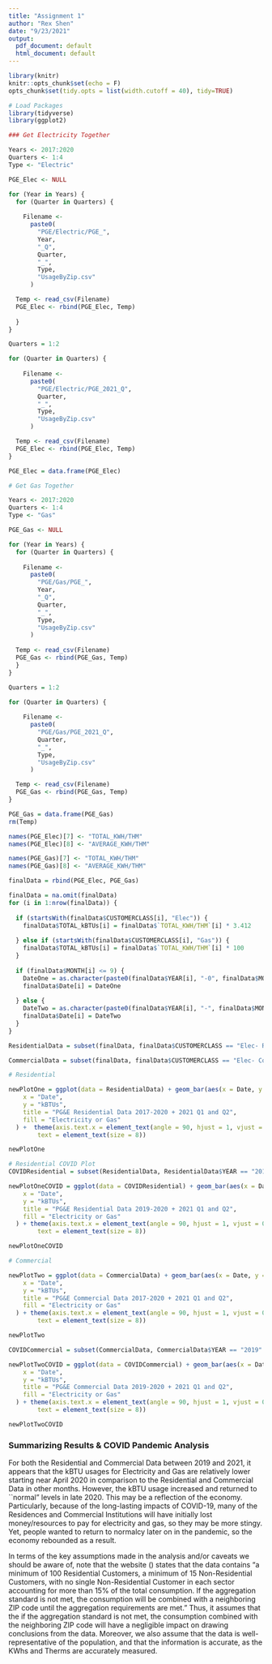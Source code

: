 ```yaml
---
title: "Assignment 1"
author: "Rex Shen"
date: "9/23/2021"
output:
  pdf_document: default
  html_document: default
---
```


```r
library(knitr)
knitr::opts_chunk$set(echo = F)
opts_chunk$set(tidy.opts = list(width.cutoff = 40), tidy=TRUE)
```

```r
# Load Packages
library(tidyverse)
library(ggplot2)
```


```r
### Get Electricity Together

Years <- 2017:2020
Quarters <- 1:4
Type <- "Electric"

PGE_Elec <- NULL

for (Year in Years) {
  for (Quarter in Quarters) {
  
    Filename <- 
      paste0(
        "PGE/Electric/PGE_",
        Year,
        "_Q",
        Quarter,
        "_",
        Type,
        "UsageByZip.csv"
      )

  Temp <- read_csv(Filename)
  PGE_Elec <- rbind(PGE_Elec, Temp)
  
  }
}

Quarters = 1:2

for (Quarter in Quarters) {
  
    Filename <- 
      paste0(
        "PGE/Electric/PGE_2021_Q",
        Quarter,
        "_",
        Type,
        "UsageByZip.csv"
      )

  Temp <- read_csv(Filename)
  PGE_Elec <- rbind(PGE_Elec, Temp)
}

PGE_Elec = data.frame(PGE_Elec)
```

```r
# Get Gas Together

Years <- 2017:2020
Quarters <- 1:4
Type <- "Gas"

PGE_Gas <- NULL

for (Year in Years) {
  for (Quarter in Quarters) {
  
    Filename <- 
      paste0(
        "PGE/Gas/PGE_",
        Year,
        "_Q",
        Quarter,
        "_",
        Type,
        "UsageByZip.csv"
      )
  
  Temp <- read_csv(Filename)
  PGE_Gas <- rbind(PGE_Gas, Temp)
  }
}

Quarters = 1:2

for (Quarter in Quarters) {
  
    Filename <- 
      paste0(
        "PGE/Gas/PGE_2021_Q",
        Quarter,
        "_",
        Type,
        "UsageByZip.csv"
      )

  Temp <- read_csv(Filename)
  PGE_Gas <- rbind(PGE_Gas, Temp)
}

PGE_Gas = data.frame(PGE_Gas)
rm(Temp)
```


```r
names(PGE_Elec)[7] <- "TOTAL_KWH/THM"
names(PGE_Elec)[8] <- "AVERAGE_KWH/THM"

names(PGE_Gas)[7] <- "TOTAL_KWH/THM"
names(PGE_Gas)[8] <- "AVERAGE_KWH/THM"

finalData = rbind(PGE_Elec, PGE_Gas)
```


```r

finalData = na.omit(finalData)
for (i in 1:nrow(finalData)) {
  
  if (startsWith(finalData$CUSTOMERCLASS[i], "Elec")) {
    finalData$TOTAL_kBTUs[i] = finalData$`TOTAL_KWH/THM`[i] * 3.412
      
  } else if (startsWith(finalData$CUSTOMERCLASS[i], "Gas")) {
    finalData$TOTAL_kBTUs[i] = finalData$`TOTAL_KWH/THM`[i] * 100
  }
  
  if (finalData$MONTH[i] <= 9) {
    DateOne = as.character(paste0(finalData$YEAR[i], "-0", finalData$MONTH[i], "-01"))
    finalData$Date[i] = DateOne
    
  } else {
    DateTwo = as.character(paste0(finalData$YEAR[i], "-", finalData$MONTH[i], "-01"))
    finalData$Date[i] = DateTwo
  }
}
```


```r
ResidentialData = subset(finalData, finalData$CUSTOMERCLASS == "Elec- Residential" | finalData$CUSTOMERCLASS == "Gas- Residential")

CommercialData = subset(finalData, finalData$CUSTOMERCLASS == "Elec- Commercial" | finalData$CUSTOMERCLASS == "Gas- Commercial")
```


```r
# Residential

newPlotOne = ggplot(data = ResidentialData) + geom_bar(aes(x = Date, y = TOTAL_kBTUs, fill = CUSTOMERCLASS), stat = "identity", position = "stack") + labs(
    x = "Date",
    y = "kBTUs",
    title = "PG&E Residential Data 2017-2020 + 2021 Q1 and Q2",
    fill = "Electricity or Gas"
  ) +  theme(axis.text.x = element_text(angle = 90, hjust = 1, vjust = 0.5),
        text = element_text(size = 8))

newPlotOne

# Residential COVID Plot
COVIDResidential = subset(ResidentialData, ResidentialData$YEAR == "2019" | ResidentialData$YEAR == "2020" | ResidentialData$YEAR == "2021")

newPlotOneCOVID = ggplot(data = COVIDResidential) + geom_bar(aes(x = Date, y = TOTAL_kBTUs, fill = CUSTOMERCLASS), stat = "identity", position = "stack") + labs(
    x = "Date",
    y = "kBTUs",
    title = "PG&E Residential Data 2019-2020 + 2021 Q1 and Q2",
    fill = "Electricity or Gas"
  ) + theme(axis.text.x = element_text(angle = 90, hjust = 1, vjust = 0.5),
        text = element_text(size = 8))

newPlotOneCOVID
```



```r
# Commercial

newPlotTwo = ggplot(data = CommercialData) + geom_bar(aes(x = Date, y = TOTAL_kBTUs, fill = CUSTOMERCLASS), stat = "identity", position = "stack") + labs(
    x = "Date",
    y = "kBTUs",
    title = "PG&E Commercial Data 2017-2020 + 2021 Q1 and Q2",
    fill = "Electricity or Gas"
  ) + theme(axis.text.x = element_text(angle = 90, hjust = 1, vjust = 0.5),
        text = element_text(size = 8))

newPlotTwo

COVIDCommercial = subset(CommercialData, CommercialData$YEAR == "2019" | CommercialData$YEAR == "2020" | CommercialData$YEAR == "2021")

newPlotTwoCOVID = ggplot(data = COVIDCommercial) + geom_bar(aes(x = Date, y = TOTAL_kBTUs, fill = CUSTOMERCLASS), stat = "identity", position = "stack") + labs(
    x = "Date",
    y = "kBTUs",
    title = "PG&E Commercial Data 2019-2020 + 2021 Q1 and Q2",
    fill = "Electricity or Gas"
  ) + theme(axis.text.x = element_text(angle = 90, hjust = 1, vjust = 0.5),
        text = element_text(size = 8))

newPlotTwoCOVID
```

### Summarizing Results & COVID Pandemic Analysis

For both the Residential and Commercial Data between 2019 and 2021, it appears that the kBTU usages for Electricity and Gas are relatively lower starting near April 2020 in comparison to the Residential and Commercial Data in other months. However, the kBTU usage increased and returned to ``normal" levels in late 2020. This may be a reflection of the economy. Particularly, because of the long-lasting impacts of COVID-19, many of the Residences and Commercial Institutions will have initially lost money/resources to pay for electricity and gas, so they may be more stingy. Yet, people wanted to return to normalcy later on in the pandemic, so the economy rebounded as a result.

In terms of the key assumptions made in the analysis and/or caveats we should be aware of, note that the website (\url{https://pge-energydatarequest.com/}) states that the data contains "a minimum of 100 Residential Customers, a minimum of 15 Non-Residential Customers, with no single Non-Residential Customer in each sector accounting for more than $15\%$ of the total consumption. If the aggregation standard is not met, the consumption will be combined with a neighboring ZIP code until the aggregation requirements are met." Thus, it assumes that the if the aggregation standard is not met, the consumption combined with the neighboring ZIP code will have a negligible impact on drawing conclusions from the data. Moreover, we also assume that the data is well-representative of the population, and that the information is accurate, as the KWhs and Therms are accurately measured.

